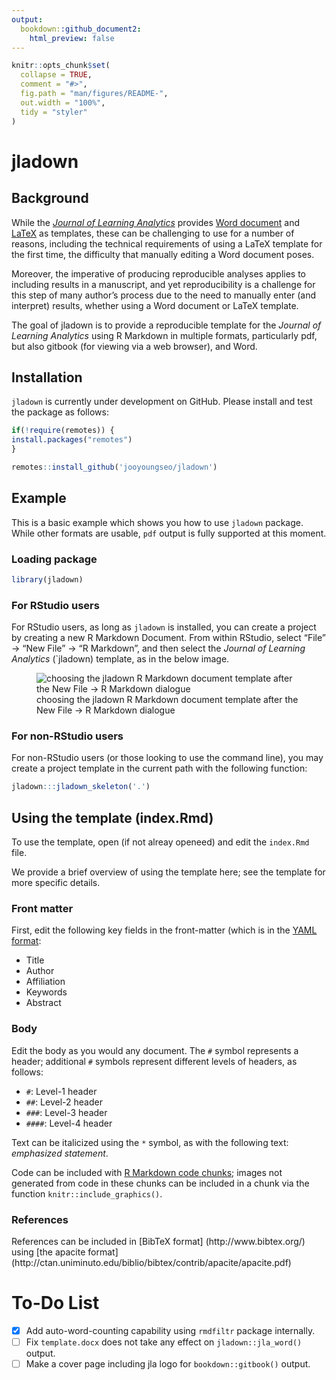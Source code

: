 ```yaml
---
output:
  bookdown::github_document2:
    html_preview: false
---
```


<!-- README.md is generated from README.Rmd. Please edit that file -->

```r
knitr::opts_chunk$set(
  collapse = TRUE,
  comment = "#>",
  fig.path = "man/figures/README-",
  out.width = "100%",
  tidy = "styler"
)
```

# jladown

<!-- badges: start -->
<!-- badges: end -->

## Background

While the [*Journal of Learning Analytics*](https://epress.lib.uts.edu.au/journals/index.php/JLA/index)
provides [Word document](https://drive.google.com/uc?export=download&id=1ST6Fr9w1xgpRK_2Xuhczhrxw98RFqYOI) and
[LaTeX](https://drive.google.com/uc?export=download&id=1LMkbm-HKAWliyTyRpzn1o0OxduJuVw7f) 
as templates, these can be challenging to use for a number of reasons, 
including the technical requirements of using a LaTeX template for the first 
time, the difficulty that manually editing a Word document poses.

Moreover, the imperative of producing reproducible analyses applies to including 
results in a manuscript, and yet reproducibility is a challenge for this step of
many author's process due to the need to manually enter (and interpret) results,
whether using a Word document or LaTeX template.

The goal of jladown is to provide a reproducible template for the *Journal of
Learning Analytics* using R Markdown in multiple formats, particularly pdf, but
also gitbook (for viewing via a web browser), and Word.

## Installation

`jladown` is currently under development on GitHub. Please install and test the 
package as follows:

```r
if(!require(remotes)) {
install.packages("remotes")
}

remotes::install_github('jooyoungseo/jladown')
```

## Example

This is a basic example which shows you how to use `jladown` package. While 
other formats are usable, `pdf` output is fully supported at this moment.

### Loading package

```r
library(jladown)
```

### For RStudio users

For RStudio users, as long as `jladown` is installed, you can create a project 
by creating a new R Markdown Document. From within RStudio, select "File" -> 
"New File" -> "R Markdown", and then select the *Journal of Learning Analytics* 
(`jladown) template, as in the below image.

![choosing the jladown R Markdown document template after the New File -> R Markdown dialogue](finding-jla-template.png)

### For non-RStudio users

For non-RStudio users (or those looking to use the command line), 
you may create a project template in the current path with the following 
function:

```r
jladown:::jladown_skeleton('.')
```

## Using the template (index.Rmd)

To use the template, open (if not alreay openeed) and edit the `index.Rmd` file.

We provide a brief overview of using the template here; 
see the template for more specific details.

### Front matter

First, edit the following key fields in the front-matter (which is 
in the [YAML format](https://yaml.org/):

- Title
- Author
- Affiliation
- Keywords
- Abstract

<!-- I'm not sure that the next line is true, and so I commented it out for now: -->

<!-- We note that fields that are not edited will not be included in the rendered -->
<!-- document. -->

### Body

Edit the body as you would any document. The `#` symbol represents a header; 
additional `#` symbols represent different levels of headers, as follows:

- `#`: Level-1 header
- `##`: Level-2 header
- `###`: Level-3 header
- `####`: Level-4 header

Text can be italicized using the `*` symbol, as with the following text:
*emphasized statement*.

Code can be included with 
[R Markdown code chunks](https://rmarkdown.rstudio.com/lesson-3.html); 
images not generated from code in these chunks can be included in a chunk via 
the function `knitr::include_graphics()`.

### References

References can be included in [BibTeX format]
(http://www.bibtex.org/) using [the apacite format]
(http://ctan.uniminuto.edu/biblio/bibtex/contrib/apacite/apacite.pdf)

# To-Do List

- [x] Add auto-word-counting capability using `rmdfiltr` package internally.
- [ ] Fix `template.docx` does not take any effect on `jladown::jla_word()` output.
- [ ] Make a cover page including jla logo for `bookdown::gitbook()` output.

